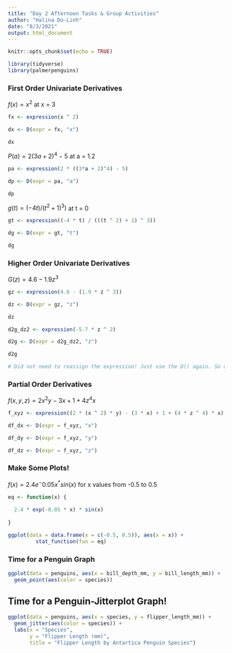```yaml
---
title: "Day 2 Afternoon Tasks & Group Activities"
author: "Halina Do-Linh"
date: "8/3/2021"
output: html_document
---
```


```r
knitr::opts_chunk$set(echo = TRUE)

library(tidyverse)
library(palmerpenguins)
```

### First Order Univariate Derivatives 
$f(x) = x^2$ at x = 3 
```r

fx <- expression(x ^ 2)

dx <- D(expr = fx, "x")

dx
```

$P(a) = 2(3a +2)^4 -5$ at a = 1.2
```r

pa <- expression(2 * ((3*a + 2)^4) - 5)

dp <- D(expr = pa, "a")

dp

```

$g(t) = (-4t)/(t^2+1)^3)$ at t = 0
```r

gt <- expression((-4 * t) / (((t ^ 2) + 1) ^ 3))

dg <- D(expr = gt, "t")

dg
```

### Higher Order Univariate Derivatives 
$G(z) = 4.6 - 1.9z^3$
```r

gz <- expression(4.6 - (1.9 * z ^ 3))

dz <- D(expr = gz, "z")

dz

d2g_dz2 <- expression(-5.7 * z ^ 2)

d2g <- D(expr = d2g_dz2, "z")

d2g

# Did not need to reassign the expression! Just use the D() again. So d2g_dz2 <- D(expr = dz, "z")

```


### Partial Order Derivatives
$f(x,y,z) = 2x^2y - 3x + 1 + 4z^4x$
```r

f_xyz <- expression((2 * (x ^ 2) * y) - (3 * x) + 1 + (4 * z ^ 4) * x)

df_dx <- D(expr = f_xyz, "x")

df_dy <- D(expr = f_xyz, "y")

df_dz <- D(expr = f_xyz, "z")


```

### Make Some Plots! 
$f(x) = 2.4e^-0.05x^ * sin(x)$ for x values from -0.5 to 0.5
```r

eq <- function(x) {
  
  2.4 * exp(-0.05 * x) * sin(x)
  
}

ggplot(data = data.frame(x = c(-0.5, 0.5)), aes(x = x)) + 
         stat_function(fun = eq)

```


### Time for a Penguin Graph
```r

ggplot(data = penguins, aes(x = bill_depth_mm, y = bill_length_mm)) +
  geom_point(aes(color = species))


```


## Time for a Penguin-Jitterplot Graph!

```r

ggplot(data = penguins, aes(x = species, y = flipper_length_mm)) +
  geom_jitter(aes(color = species)) +
  labs(x = "Species",
       y = "Flipper Length (mm)",
       title = "Flipper Length by Antartica Penguin Species")
  

```

